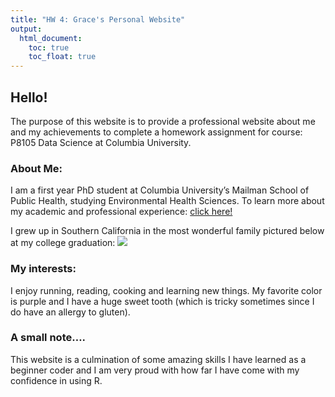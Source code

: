 ```yaml
---
title: "HW 4: Grace's Personal Website"
output: 
  html_document:
    toc: true
    toc_float: true
---
```


## Hello! 

The purpose of this website is to provide a professional website about me and my achievements to complete a homework assignment for course: P8105 Data Science at Columbia University. 

### About Me:

I am a first year PhD student at Columbia University's Mailman School of Public Health, studying Environmental Health Sciences. To learn more about my academic and professional experience: [click here!](about.html)

I grew up in Southern California in the most wonderful family pictured below at my college graduation:
![](images/grad_pic.JPG)

### My interests: 
I enjoy running, reading, cooking and learning new things. My favorite color is purple and I have a huge sweet tooth (which is tricky sometimes since I do have an allergy to gluten). 

### A small note....
This website is a culmination of some amazing skills I have learned as a beginner coder and I am very proud with how far I have come with my confidence in using R. 
